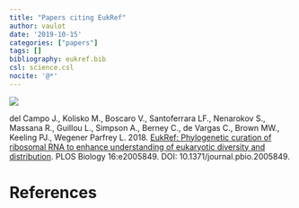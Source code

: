 ```yaml
---
title: "Papers citing EukRef"
author: vaulot
date: '2019-10-15'
categories: ["papers"]
tags: []
bibliography: eukref.bib
csl: science.csl
nocite: '@*'
---
```


![](./../eukref_paper_2018.png)

del Campo J., Kolisko M., Boscaro V., Santoferrara LF., Nenarokov S., Massana R., Guillou L., Simpson A., Berney C., de Vargas C., Brown MW., Keeling PJ., Wegener Parfrey L. 2018. [EukRef: Phylogenetic curation of ribosomal RNA to enhance understanding of eukaryotic diversity and distribution](https://journals.plos.org/plosbiology/article?id=10.1371/journal.pbio.2005849). PLOS Biology 16:e2005849. DOI: 10.1371/journal.pbio.2005849.

# References
